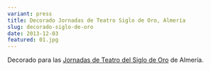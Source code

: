 ```yaml
---
variant: press
title: Decorado Jornadas de Teatro Siglo de Oro, Almería
slug: decorado-siglo-de-oro
date: 2013-12-03
featured: 01.jpg
---
```


Decorado para las
[Jornadas de Teatro del Siglo de Oro](http://www.teatrosiglodeoro.org/) de
Almería.
